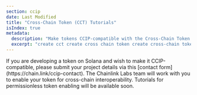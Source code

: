 ```yaml
---
section: ccip
date: Last Modified
title: "Cross-Chain Token (CCT) Tutorials"
isIndex: true
metadata:
  description: "Make tokens CCIP-compatible with the Cross-Chain Token (CCT) standard on SVM based blockchains (e.g., Solana)"
  excerpt: "create cct create cross chain token create cross-chain token deploy cross chain token enable token for ccip make token cross chain compatible cross chain token tutorial svm solana"
---
```



<Aside type="note" title="Token Integration Process">
  If you are developing a token on Solana and wish to make it CCIP-compatible, please submit your project details via
  this [contact form](https://chain.link/ccip-contact). The Chainlink Labs team will work with you to enable your token
  for cross-chain interoperability. Tutorials for permissionless token enabling will be available soon.
</Aside>
